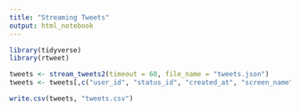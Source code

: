 ---
title: "Streaming Tweets"
output: html_notebook
---

```{r}

library(tidyverse)
library(rtweet)

```

```{r}


tweets <- stream_tweets2(timeout = 60, file_name = "tweets.json")
tweets <- tweets[,c("user_id", "status_id", "created_at", "screen_name", "text", "source", "reply_to_status_id", "reply_to_user_id", "reply_to_screen_name", "reply_count", "is_quote", "is_retweet", "favorite_count", "retweet_count", "quote_count", "reply_count", "lang", "quoted_status_id", "quoted_text", "quoted_name", "quoted_user_id", "favourites_count", "retweet_status_id")]

write.csv(tweets, "tweets.csv")

```

